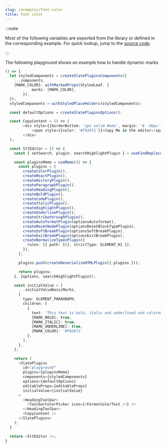 ```yaml
---
slug: /examples/font-color
title: Font color
---
```


:::note

Most of the following variables are exported from the library or defined in the corresponding example.
For quick lookup, jump to the [source code](https://github.com/udecode/slate-plugins/blob/main/docs/src/live/live.tsx).

:::

The following playground shows an example how to handle dynamic marks

```ts live
() => {
  let styledComponents = createSlatePluginsComponents({
    ...components,
    [MARK_COLOR]: withMarkedProps(StyledLeaf, {
            marks: [MARK_COLOR],
        }),
  });
  styledComponents = withStyledPlaceHolders(styledComponents);

  const defaultOptions = createSlatePluginsOptions();

  const CopyContent = () => (
        <div style={{borderBottom: '1px solid #eee', margin: '0 -16px', padding: '0 16px 16px'}}>
            <span style={{color: '#f92672'}}>Copy Me in the editor</span>
        </div>
  );

  const SltEditor = () => {
    const { setSearch, plugin: searchHighlightPlugin } = useFindReplacePlugin();

    const pluginsMemo = useMemo(() => {
      const plugins = [
        createColorPlugin(),
        createReactPlugin(),
        createHistoryPlugin(),
        createParagraphPlugin(),
        createHeadingPlugin(),
        createBoldPlugin(),
        createCodePlugin(),
        createItalicPlugin(),
        createHighlightPlugin(),
        createUnderlinePlugin(),
        createStrikethroughPlugin(),
        createAutoformatPlugin(optionsAutoformat),
        createResetNodePlugin(optionsResetBlockTypePlugin),
        createSoftBreakPlugin(optionsSoftBreakPlugin),
        createExitBreakPlugin(optionsExitBreakPlugin),
        createNormalizeTypesPlugin({
          rules: [{ path: [0], strictType: ELEMENT_H1 }],
        }),
      ];

      plugins.push(createDeserializeHTMLPlugin({ plugins }));

      return plugins;
    }, [options, searchHighlightPlugin]);

    const initialValue = [
      ...initialValueBasicMarks,
      {
        type: ELEMENT_PARAGRAPH,
        children: [
          {
            text: 'This text is bold, italic and underlined and colored.',
            [MARK_BOLD]: true,
            [MARK_ITALIC]: true,
            [MARK_UNDERLINE]: true,
            [MARK_COLOR]: '#f92672'
          },
        ],
      },
    ];

    return (
      <SlatePlugins
        id="playground"
        plugins={pluginsMemo}
        components={styledComponents}
        options={defaultOptions}
        editableProps={editableProps}
        initialValue={initialValue}
      >
        <HeadingToolbar>
          <ToolbarColorPicker icon={<FormatColorText />} />
        </HeadingToolbar>
        <CopyContent />
      </SlatePlugins>
    );
  }

  return <SltEditor />;
}
```